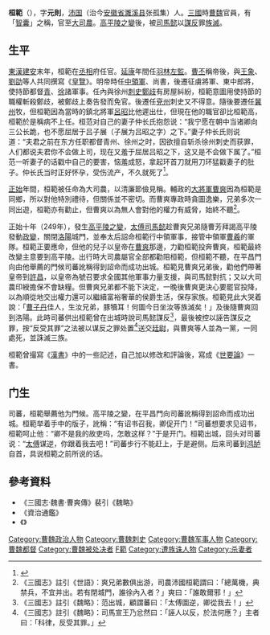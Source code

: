{{not|鄭桓範}}
'''桓範'''（{{bd|？||249年|catIdx=H桓}}），字'''元則'''，[[沛国|沛国]]（治今[[安徽省|安徽省]][[濉溪县|濉溪县]]张孤集）人。[[三國|三國]]時[[曹魏|曹魏]]官員，有「[[智庫|智囊]]」之稱，官至[[大司農|大司農]]。[[高平陵之變|高平陵之變]]後，被[[司馬懿|司馬懿]]以[[謀反|謀反]]罪[[族滅|族滅]]。

==生平==
[[東漢|東漢]][[建安_(漢獻帝)|建安]]末年，桓範在[[丞相|丞相]]府任官。[[延康_(东汉)|延康]]年間任[[羽林左監|羽林左監]]。[[曹丕|曹丕]]稱帝後，與[[王象|王象]]、[[刘劭_(三国)|劉劭]]等人共同撰寫《[[皇覽|皇覽]]》。明帝時任[[中領軍|中領軍]]、尚書，後遷征虜將軍、東中郎將，使持節都督[[青州_(古代)|青]]、[[徐州_(三国至明朝)|徐]]諸軍事。任內與徐州[[刺史|刺史]][[鄭歧|鄭歧]]有房屋糾紛，桓範意圖用使持節的職權斬殺鄭歧，被鄭歧上奏告發而免官。後遷任[[兖州_(古代)|兗州]]刺史又不得意。隨後要遷任[[冀州_(古代)|冀州]]牧，但桓範因為當時的鎮北將軍[[呂昭|呂昭]]比他遲出仕，但現在他的職官卻比桓範高，桓範於是稱病不上任。桓范对自己的妻子仲长氏抱怨说：“我宁愿在朝中当诸卿向三公长跪，也不愿屈居于吕子展（子展为吕昭之字）之下。”妻子仲长氏则说道：“夫君之前在东方任职都督青州、徐州之时，因欲擅自斩杀徐州刺史而获罪，人们都说夫君你不会做上司，现在又羞于屈居吕昭之下，这又是不会做下属了。”桓范一听妻子的话戳中自己的要害，恼羞成怒，拿起环首刀就用刀环猛戳妻子的肚子。仲长氏当时正好怀孕，受伤流产，不久就死了<ref>{{cite web|title=古代婚姻暴力也要严惩|url=http://news.bandao.cn/news_html/200807/20080718/news_20080718_665073.shtml|accessdate=2021-12-02|website=半岛网-半岛都市报|archive-url=https://web.archive.org/web/20211202165238/http://news.bandao.cn/news_html/200807/20080718/news_20080718_665073.shtml|archive-date=2021-12-02|dead-url=no}}</ref>。

[[正始_(曹芳)|正始]]年間，桓範被任命為大司農，以清廉節儉見稱。輔政的[[大将军_(东亚)|大將軍]][[曹爽|曹爽]]因為桓範是同鄉，所以對他特別禮待，但關係並不密切。而曹爽專政時貪圖逸樂，兄弟多次一同出遊，桓範亦有勸止，但曹爽以為無人會對他的權力有威脅，始終不聽<ref>《三國志》註引《世語》：爽兄弟數俱出游，司農沛國桓範謂曰：「總萬機，典禁兵，不宜并出。若有閉城門，誰徐內入者？」爽曰：「誰敢爾邪！」</ref>。

正始十年（249年），發生[[高平陵之變|高平陵之變]]，[[太傅|太傅]][[司馬懿|司馬懿]]趁曹爽兄弟隨曹芳拜謁高平陵發動[[政變|政變]]，關閉[[洛阳市|洛陽]]城門，並奉太后詔命桓範行中領軍事，接管中領軍[[曹羲|曹羲]]的軍隊。桓範正要應命，但他的兒子以皇帝在[[曹爽|曹爽]]那邊，力勸桓範投奔曹爽，桓範最終改變主意要到高平陵。出行時大司農屬官全部都勸阻桓範，但桓範不聽，在平昌門向由他舉薦的門候司蕃訛稱得到詔命而成功出城。桓範見曹爽兄弟後，勸他們帶著皇帝到[[許昌|許昌]]，以皇帝為號召要求全國其他軍事力量支援，與司馬懿對抗；又以大司農印綬擔保不會缺糧。但曹爽兄弟都不能下決定，一晚後曹爽更決心要罷官投降，以為順從地交出權力還可以繼續富裕奢華的侯爵生活，保存家族。桓範見此大哭着說：「[[曹真|曹子丹]]佳人，生汝兄弟，豚犢耳！何圖今日坐汝等族滅矣！」及後隨曹爽回到洛陽。此時司蕃供出桓範曾在出城時說司馬懿謀反<ref>《三國志》註引《魏略》：范出城，顧謂蕃曰：「太傅圖逆，卿從我去！」</ref>，最後被控以誣告謀反之罪，按“反受其罪”之法被以谋反之罪处置<ref>《三國志》註引《魏略》：司馬宣王乃忿然曰：「誣人以反，於法何應？」主者曰：「科律，反受其罪。」</ref>送交[[廷尉|廷尉]]，與曹爽等人並為一黨，一同處死，並誅滅三族。

桓範曾撮寫《[[漢書|漢書]]》中的一些記述，自己加以修改和評論後，寫成《[[世要論|世要論]]》一書。

==门生==
司蕃，桓範舉薦他为門候。高平陵之變，在平昌門向司蕃訛稱得到詔命而成功出城。桓範举着手中的版子，訛稱：“有诏书召我，卿促开门！”司蕃想要求见诏书，桓範呵止他：“卿不是我的故吏吗，怎敢这样？”于是开门。桓範出城，回头对司蕃说：“[[司马懿|太傅]]谋逆，你跟着我去吧！”司蕃步行不能赶上，于是避侧。后来司蕃到[[鸿胪寺|鸿胪]]自首，具说桓範之前所说的话。

==參考資料==
*《三國志·魏書·曹爽傳》裴引《魏略》
*《資治通鑑》
*《{{s|全三國文/卷37|全三國文·卷三十七}}》
{{reflist}}

{{DEFAULTSORT:H桓}}
[[Category:曹魏政治人物|Category:曹魏政治人物]]
[[Category:曹魏刺史|Category:曹魏刺史]]
[[Category:曹魏军事人物|Category:曹魏军事人物]]
[[Category:曹魏都督|Category:曹魏都督]]
[[Category:曹魏被处决者|Category:曹魏被处决者]]
[[Category:桓姓|F範]]
[[Category:遭族诛人物|Category:遭族诛人物]]
[[Category:杀妻者|Category:杀妻者]]